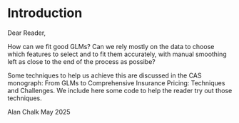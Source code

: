 # Introduction


Dear Reader,

How can we fit good GLMs?  Can we rely mostly on the data to choose which features to select and to fit them accurately, with manual smoothing left as close to the end of the process as possibe?

Some techniques to help us achieve this are discussed in the CAS monograph: From GLMs to Comprehensive Insurance Pricing: Techniques and Challenges.  We include here some code to help the reader try out those techniques.

Alan Chalk
May 2025
